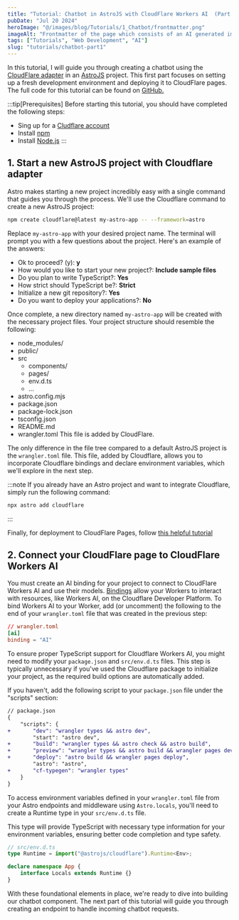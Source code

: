 ```yaml
---
title: "Tutorial: Chatbot in AstroJS with CloudFlare Workers AI  (Part 1) - Setting up the Environment"
pubDate: "Jul 20 2024"
heroImage: "@/images/blog/Tutorials/1_Chatbot/frontmatter.png"
imageAlt: "Frontmatter of the page which consists of an AI generated image of a chatbot."
tags: ["Tutorials", "Web Development", "AI"]
slug: "tutorials/chatbot-part1"
---
```


In this tutorial, I will guide you through creating a chatbot using the [CloudFlare adapter](https://www.cloudflare.com/) in an [AstroJS](https://astro.build/) project.
This first part focuses on setting up a fresh development environment and deploying it to CloudFlare pages.
The full code for this tutorial can be found on [GitHub.](https://github.com/vangiel/Tutorials/tree/main/Chabot-in-AstroJS)

:::tip[Prerequisites]
Before starting this tutorial, you should have completed the following steps:

- Sing up for a [Cludflare account](https://dash.cloudflare.com/sign-up/workers-and-pages)
- Install [npm](https://docs.npmjs.com/getting-started)
- Install [Node.js](https://nodejs.org/en/)
  :::

## 1. Start a new AstroJS project with Cloudflare adapter

Astro makes starting a new project incredibly easy with a single command that guides you through the process. We'll use the Cloudflare command to create a new AstroJS project:

```bash
npm create cloudflare@latest my-astro-app -- --framework=astro
```

Replace `my-astro-app` with your desired project name. The terminal will prompt you with a few questions about the project. Here's an example of the answers:

- Ok to proceed? (y): **y**
- How would you like to start your new project?: **Include sample files**
- Do you plan to write TypeScript?: **Yes**
- How strict should TypeScript be?: **Strict**
- Initialize a new git repository?: **Yes**
- Do you want to deploy your applications?: **No**

Once complete, a new directory named `my-astro-app` will be created with the necessary project files. Your project structure should resemble the following:


<FileTree>

- node_modules/
- public/
- src
  - components/
  - pages/
  - env.d.ts
  - …
- astro.config.mjs
- package.json
- package-lock.json
- tsconfig.json
- README.md
- wrangler.toml This file is added by CloudFlare.

</FileTree>

The only difference in the file tree compared to a default AstroJS project is the `wrangler.toml` file. This file, added by Cloudflare, allows you to incorporate Cloudflare bindings and declare environment variables, which we'll explore in the next step.

:::note
If you already have an Astro project and want to integrate Cloudflare, simply run the following command:

```bash
npx astro add cloudflare
```

:::

Finally, for deployment to CloudFlare Pages, follow [this helpful tutorial](https://developers.cloudflare.com/pages/framework-guides/deploy-an-astro-site/#deploy-with-cloudflare-pages)

## 2. Connect your CloudFlare page to CloudFlare Workers AI

You must create an AI binding for your project to connect to CloudFlare Workers AI and use their models. [Bindings](https://developers.cloudflare.com/workers/runtime-apis/bindings/) allow your Workers to interact with resources, like Workers AI, on the Cloudflare Developer Platform.
To bind Workers AI to your Worker, add (or uncomment) the following to the end of your `wrangler.toml` file that was created in the previous step:

```toml
// wrangler.toml
[ai]
binding = "AI"
```

To ensure proper TypeScript support for Cloudflare Workers AI, you might need to modify your `package.json` and `src/env.d.ts` files. This step is typically unnecessary if you've used the Cloudflare package to initialize your project, as the required build options are automatically added.

If you haven't, add the following script to your `package.json` file under the "scripts" section:

```diff lang="json"
// package.json
{
	"scripts": {
+		"dev": "wrangler types && astro dev",
		"start": "astro dev",
+		"build": "wrangler types && astro check && astro build",
+		"preview": "wrangler types && astro build && wrangler pages dev",
+		"deploy": "astro build && wrangler pages deploy",
		"astro": "astro",
+		"cf-typegen": "wrangler types"
	}
}
```

To access environment variables defined in your `wrangler.toml` file from your Astro endpoints and middleware using `Astro.locals`, you'll need to create a Runtime type in your `src/env.d.ts` file.

This type will provide TypeScript with necessary type information for your environment variables, ensuring better code completion and type safety.

```ts
// src/env.d.ts
type Runtime = import("@astrojs/cloudflare").Runtime<Env>;

declare namespace App {
	interface Locals extends Runtime {}
}
```

With these foundational elements in place, we're ready to dive into building our chatbot component. The next part of this tutorial will guide you through creating an endpoint to handle incoming chatbot requests.
